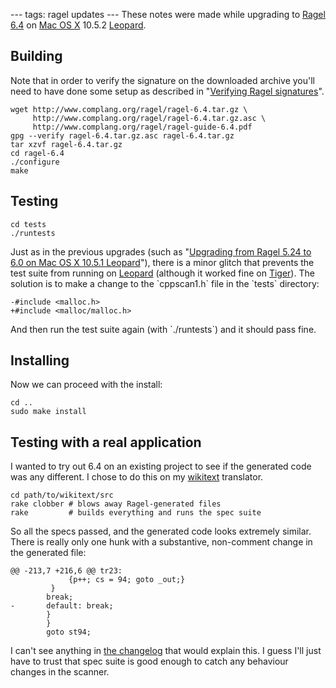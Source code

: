 ---
tags: ragel updates
---
These notes were made while upgrading to [[Ragel 6.4]] on [[Mac OS X]] 10.5.2 [[Leopard]].

== Building ==

Note that in order to verify the signature on the downloaded archive you'll need to have done some setup as described in "[[Verifying Ragel signatures]]".

<pre>wget http://www.complang.org/ragel/ragel-6.4.tar.gz \
     http://www.complang.org/ragel/ragel-6.4.tar.gz.asc \
     http://www.complang.org/ragel/ragel-guide-6.4.pdf
gpg --verify ragel-6.4.tar.gz.asc ragel-6.4.tar.gz
tar xzvf ragel-6.4.tar.gz
cd ragel-6.4
./configure 
make</pre>

== Testing ==

 cd tests
 ./runtests

Just as in the previous upgrades (such as "[[Upgrading from Ragel 5.24 to 6.0 on Mac OS X 10.5.1 Leopard]]"), there is a minor glitch that prevents the test suite from running on [[Leopard]] (although it worked fine on [[Tiger]]). The solution is to make a change to the `cppscan1.h` file in the `tests` directory:

 -#include <malloc.h>
 +#include <malloc/malloc.h>

And then run the test suite again (with `./runtests`) and it should pass fine.

== Installing ==

Now we can proceed with the install:

 cd ..
 sudo make install

== Testing with a real application ==

I wanted to try out 6.4 on an existing project to see if the generated code was any different. I chose to do this on my [[wikitext]] translator.

 cd path/to/wikitext/src
 rake clobber # blows away Ragel-generated files
 rake         # builds everything and runs the spec suite

So all the specs passed, and the generated code looks extremely similar. There is really only one hunk with a  substantive, non-comment change in the generated file:

<pre>@@ -213,7 +216,6 @@ tr23:
             {p++; cs = 94; goto _out;}
         }
        break;
-       default: break;
        }
        }
        goto st94;</pre>

I can't see anything in [http://www.complang.org/ragel/ChangeLog the changelog] that would explain this. I guess I'll just have to trust that spec suite is good enough to catch any behaviour changes in the scanner.
